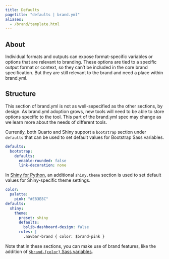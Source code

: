 ```yaml
---
title: Defaults
pagetitle: "defaults | brand.yml"
aliases:
  - /brand/template.html
---
```


## About

Individual formats and outputs can expose format-specific variables or options that are relevant to branding.
These options are tied to a specific output format or context, so they can't be included in the core brand specification.
But they are still relevant to the brand and need a place within brand.yml.

## Structure

::: callout-warning
This section of brand.yml is not as well-sepecified as the other sections, by design.
As brand.yml adoption grows, new tools will need to be able to store options specific to the tool.
This part of the brand.yml spec may change as we learn more about the needs of different tools.
:::

Currently, both Quarto and Shiny support a `bootstrap` section under `defaults` that can be used to set default values for Bootstrap Sass variables.

```.yaml
defaults:
  bootstrap:
    defaults:
      enable-rounded: false
      link-decoration: none
```

In [Shiny for Python](https://shiny.posit.co/py/api/core/ui.Theme.html), an additional `shiny.theme` section is used to set default values for Shiny-specific theme settings.

```.yaml
color:
  palette:
    pink: "#E83E8C"
defaults:
  shiny:
    theme:
      preset: shiny
      defaults:
        bslib-dashboard-design: false
      rules: |
        .navbar-brand { color: $brand-pink }
```

Note that in these sections, you can make use of brand features, like the addition of [`$brand-{color}` Sass variables](color.qmd#automatic-color-definitions).
